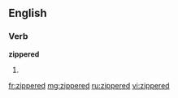 ==English==
===Verb===
'''zippered'''
# {{past of|[[zipper]]}}

[[fr:zippered]]
[[mg:zippered]]
[[ru:zippered]]
[[vi:zippered]]